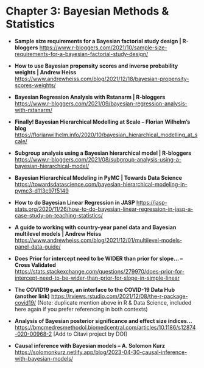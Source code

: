 # Chapter 3: Bayesian Methods & Statistics

- **Sample size requirements for a Bayesian factorial study design | R-bloggers**
  <https://www.r-bloggers.com/2021/10/sample-size-requirements-for-a-bayesian-factorial-study-design/>

- **How to use Bayesian propensity scores and inverse probability weights | Andrew Heiss**
  <https://www.andrewheiss.com/blog/2021/12/18/bayesian-propensity-scores-weights/>

- **Bayesian Regression Analysis with Rstanarm | R-bloggers**
  <https://www.r-bloggers.com/2021/09/bayesian-regression-analysis-with-rstanarm/>

- **Finally! Bayesian Hierarchical Modelling at Scale – Florian Wilhelm’s blog**
  <https://florianwilhelm.info/2020/10/bayesian_hierarchical_modelling_at_scale/>

- **Subgroup analysis using a Bayesian hierarchical model | R-bloggers**
  <https://www.r-bloggers.com/2021/08/subgroup-analysis-using-a-bayesian-hierarchical-model/>

- **Bayesian Hierarchical Modeling in PyMC | Towards Data Science**
  <https://towardsdatascience.com/bayesian-hierarchical-modeling-in-pymc3-d113c97f5149>

- **How to do Bayesian Linear Regression in JASP**
  <https://jasp-stats.org/2020/11/26/how-to-do-bayesian-linear-regression-in-jasp-a-case-study-on-teaching-statistics/>

- **A guide to working with country-year panel data and Bayesian multilevel models | Andrew Heiss**
  <https://www.andrewheiss.com/blog/2021/12/01/multilevel-models-panel-data-guide/>

- **Does Prior for intercept need to be WIDER than prior for slope… – Cross Validated**
  <https://stats.stackexchange.com/questions/279970/does-prior-for-intercept-need-to-be-wider-than-prior-for-slope-in-simple-linear>

- **The COVID19 package, an interface to the COVID-19 Data Hub (another link)**
  <https://rviews.rstudio.com/2021/12/08/the-r-package-covid19/>
  (Note: duplicate mention above in R & Data Science, included here again if you prefer referencing in both contexts)

- **Analysis of Bayesian posterior significance and effect size indices…**
  <https://bmcmedresmethodol.biomedcentral.com/articles/10.1186/s12874-020-00968-2>  [Add to Citavi project by DOI]

- **Causal inference with Bayesian models – A. Solomon Kurz**
  <https://solomonkurz.netlify.app/blog/2023-04-30-causal-inference-with-bayesian-models/>
